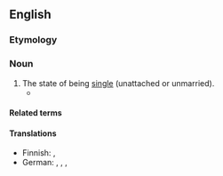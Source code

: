 ==English==

===Etymology===
{{suffix|en|single|hood}}

===Noun===
{{en-noun|-}}

# The state of being [[single]] (unattached or unmarried).
#* {{quote-book|en |year=1994 |title=Tradition and change in the Asian family |author=Lee-Jay Cho, Motoo Yada |page=116|ISBN=|passage=Having had a nonarranged marriage was found to be associated with favorable attitudes toward '''singlehood'''. }}

====Related terms====
{{rel3|en|
|single
|singlism
|singlist
}}

====Translations====
{{trans-top|The state of being single}}
* Finnish: {{t+|fi|naimattomuus}}, {{t|fi|sinkkuus}}
* German: {{t|de|Alleinleben|n}}, {{t+|de|Singledasein|n}}, {{t|de|Singleleben|n}}, {{t|de|Unverpartnertsein|n}}
{{trans-mid}}
{{trans-bottom}}